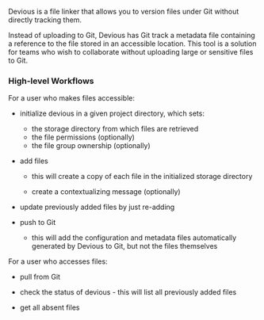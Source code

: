 Devious is a file linker that allows you to version files under Git without directly tracking them.

Instead of uploading to Git, Devious has Git track a metadata file containing a reference to the file stored in an accessible location. This tool is a solution for teams who wish to collaborate without uploading large or sensitive files to Git.

### High-level Workflows

For a user who makes files accessible:

-   initialize devious in a given project directory, which sets:

    -   the storage directory from which files are retrieved
    -   the file permissions (optionally)
    -   the file group ownership (optionally)

-   add files

    - this will create a copy of each file in the initialized storage directory

    - create a contextualizing message (optionally)

-   update previously added files by just re-adding

-   push to Git 

    -   this will add the configuration and metadata files automatically generated by Devious to Git, but not the files themselves


For a user who accesses files:

-   pull from Git

-   check the status of devious - this will list all previously added files 

-   get all absent files 
